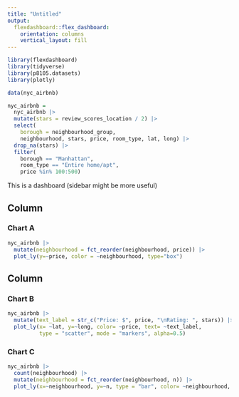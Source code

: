 ```yaml
---
title: "Untitled"
output: 
  flexdashboard::flex_dashboard:
    orientation: columns
    vertical_layout: fill
---
```


```r
library(flexdashboard)
library(tidyverse)
library(p8105.datasets)
library(plotly)

data(nyc_airbnb)

nyc_airbnb = 
  nyc_airbnb |> 
  mutate(stars = review_scores_location / 2) |>
  select(
    borough = neighbourhood_group, 
    neighbourhood, stars, price, room_type, lat, long) |>
  drop_na(stars) |>
  filter(
    borough == "Manhattan",
    room_type == "Entire home/apt",
    price %in% 100:500)
```

This is a dashboard (sidebar might be more useful)

Column {data-width=650}
-----------------------------------------------------------------------

### Chart A

```r
nyc_airbnb |>
  mutate(neighbourhood = fct_reorder(neighbourhood, price)) |>
  plot_ly(y=~price, color = ~neighbourhood, type="box")
```

Column {data-width=350}
-----------------------------------------------------------------------

### Chart B

```r
nyc_airbnb |>
  mutate(text_label = str_c("Price: $", price, "\nRating: ", stars)) |>
  plot_ly(x= ~lat, y=~long, color= ~price, text= ~text_label,
          type = "scatter", mode = "markers", alpha=0.5)
```

### Chart C

```r
nyc_airbnb |>
  count(neighbourhood) |>
  mutate(neighbourhood = fct_reorder(neighbourhood, n)) |> 
  plot_ly(x=~neighbourhood, y=~n, type = "bar", color= ~neighbourhood, colors="viridis")
```

